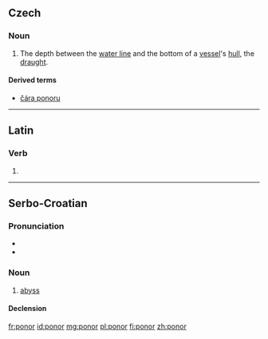 ==Czech==

===Noun===
{{cs-noun|g=m}}

# The depth between the [[water line]] and the bottom of a [[vessel]]'s [[hull]], the [[draught]].

====Derived terms====
* [[čára ponoru]]

----

==Latin==

===Verb===
{{la-verb-form|pōnor}}

# {{conjugation of|pono|pōnō|1|s|pres|pass|ind|lang=la}}{{la-conj-form-gloss|pono|1|s|pres|pass|ind}}

----

==Serbo-Croatian==

===Pronunciation===
* {{IPA|/pǒnor/|lang=sh}}
* {{hyphenation|po|nor}}

===Noun===
{{sh-noun|g=m|head=pònor|r|понор|по̀нор}}

# [[abyss]]

====Declension====
{{sh-decl-noun
|ponor|ponori
|ponora|ponora
|ponoru|ponorima
|ponor|ponore
|ponoru / ponore|ponori
|ponoru|ponorima
|ponorom|ponorima
}}

[[fr:ponor]]
[[id:ponor]]
[[mg:ponor]]
[[pl:ponor]]
[[fi:ponor]]
[[zh:ponor]]